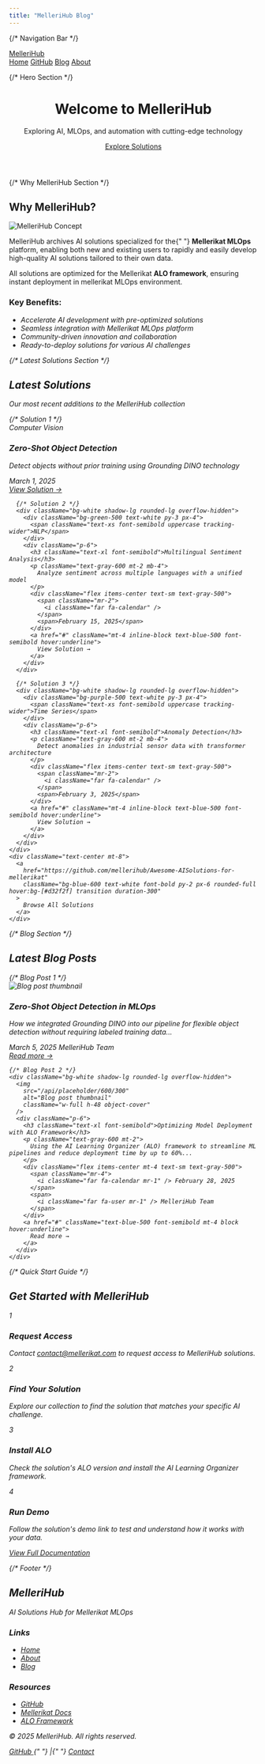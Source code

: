 ```yaml
---
title: "MelleriHub Blog"
---
```



<Head>
  <meta charSet="UTF-8" />
  <meta name="viewport" content="width=device-width, initial-scale=1.0" />
  <meta name="google-site-verification" content="8zBPOxJmgOsA0M67ZHvNMNPJcybSHbCpNHwH58FklPY" />
  <meta name="google-site-verification" content="1yTZuC-Lusmvfdjas8bcBoEIpeWuCNaOVgzdCxSR06I" />
  <title>MelleriHub Blog</title>
  <script src="https://cdn.tailwindcss.com"></script>
  <script src="https://cdnjs.cloudflare.com/ajax/libs/font-awesome/5.15.4/js/all.min.js"></script>
</Head>

{/* Navigation Bar */}
<nav className="bg-white shadow-md">
  <div className="max-w-6xl mx-auto px-4">
    <div className="flex justify-between items-center py-4">
      <a href="#" className="text-2xl font-bold text-[#ee3634]">MelleriHub</a>
      <div className="space-x-6">
        <a href="#" className="text-gray-600 hover:text-[#ee3634]">Home</a>
        <a href="https://github.com/mellerihub/Awesome-AISolutions-for-mellerikat" className="text-gray-600 hover:text-[#ee3634]">GitHub</a>
        <a href="#" className="text-gray-600 hover:text-blue-500">Blog</a>
        <a href="#about" className="text-gray-600 hover:text-blue-500">About</a>
      </div>
    </div>
  </div>
</nav>

{/* Hero Section */}
<header className="bg-[#ee3634] text-white py-20 text-center">
  <h1 className="text-4xl font-bold">Welcome to MelleriHub</h1>
  <p className="text-lg mt-2">
    Exploring AI, MLOps, and automation with cutting-edge technology
  </p>
  <div className="mt-6">
    <a
      href="https://github.com/mellerihub/Awesome-AISolutions-for-mellerikat"
      className="bg-white text-blue-600 font-bold py-2 px-6 rounded-full hover:bg-gray-100 transition duration-300"
    >
      Explore Solutions
    </a>
  </div>
</header>

{/* Why MelleriHub Section */}
<section id="about" className="max-w-4xl mx-auto my-12 px-4">
  <h2 className="text-3xl font-bold text-center mb-8">Why MelleriHub?</h2>
  <div className="bg-white shadow-lg rounded-lg p-8">
    <div className="flex flex-col md:flex-row items-center gap-8">
      <div className="md:w-1/2">
        <img
          src="/api/placeholder/600/400"
          alt="MelleriHub Concept"
          className="rounded-lg shadow-md"
        />
      </div>
      <div className="md:w-1/2">
        <p className="text-lg mb-4">
          MelleriHub archives AI solutions specialized for the{" "}
          <strong>Mellerikat MLOps</strong> platform, enabling both new and existing users to rapidly and easily develop high-quality AI solutions tailored to their own data.
        </p>
        <p className="text-lg mb-4">
          All solutions are optimized for the Mellerikat <strong>ALO framework</strong>, ensuring instant deployment in mellerikat MLOps environment.
        </p>
        <div className="mt-6">
          <h3 className="text-xl font-semibold mb-3">Key Benefits:</h3>
          <ul className="space-y-2">
            <li className="flex items-start">
              <span className="text-blue-500 mr-2">
                <i className="fas fa-check-circle mt-1" />
              </span>
              <span>Accelerate AI development with pre-optimized solutions</span>
            </li>
            <li className="flex items-start">
              <span className="text-blue-500 mr-2">
                <i className="fas fa-check-circle mt-1" />
              </span>
              <span>Seamless integration with Mellerikat MLOps platform</span>
            </li>
            <li className="flex items-start">
              <span className="text-blue-500 mr-2">
                <i className="fas fa-check-circle mt-1" />
              </span>
              <span>Community-driven innovation and collaboration</span>
            </li>
            <li className="flex items-start">
              <span className="text-blue-500 mr-2">
                <i className="fas fa-check-circle mt-1" />
              </span>
              <span>Ready-to-deploy solutions for various AI challenges</span>
            </li>
          </ul>
        </div>
      </div>
    </div>
  </div>
</section>

{/* Latest Solutions Section */}
<section className="bg-gray-50 py-12">
  <div className="max-w-4xl mx-auto px-4">
    <h2 className="text-3xl font-bold text-center mb-2">Latest Solutions</h2>
    <p className="text-center text-gray-600 mb-8">Our most recent additions to the MelleriHub collection</p>
    <div className="grid md:grid-cols-3 gap-6">
      {/* Solution 1 */}
      <div className="bg-white shadow-lg rounded-lg overflow-hidden">
        <div className="bg-[#ee3634] text-white py-3 px-4">
          <span className="text-xs font-semibold uppercase tracking-wider">Computer Vision</span>
        </div>
        <div className="p-6">
          <h3 className="text-xl font-semibold">Zero-Shot Object Detection</h3>
          <p className="text-gray-600 mt-2 mb-4">
            Detect objects without prior training using Grounding DINO technology
          </p>
          <div className="flex items-center text-sm text-gray-500">
            <span className="mr-2">
              <i className="far fa-calendar" />
            </span>
            <span>March 1, 2025</span>
          </div>
          <a
            href="https://github.com/mellerihub/zeroshot-objectdetection"
            className="mt-4 inline-block text-blue-500 font-semibold hover:underline"
            target="_blank"
          >
            View Solution →
          </a>
        </div>
      </div>

      {/* Solution 2 */}
      <div className="bg-white shadow-lg rounded-lg overflow-hidden">
        <div className="bg-green-500 text-white py-3 px-4">
          <span className="text-xs font-semibold uppercase tracking-wider">NLP</span>
        </div>
        <div className="p-6">
          <h3 className="text-xl font-semibold">Multilingual Sentiment Analysis</h3>
          <p className="text-gray-600 mt-2 mb-4">
            Analyze sentiment across multiple languages with a unified model
          </p>
          <div className="flex items-center text-sm text-gray-500">
            <span className="mr-2">
              <i className="far fa-calendar" />
            </span>
            <span>February 15, 2025</span>
          </div>
          <a href="#" className="mt-4 inline-block text-blue-500 font-semibold hover:underline">
            View Solution →
          </a>
        </div>
      </div>

      {/* Solution 3 */}
      <div className="bg-white shadow-lg rounded-lg overflow-hidden">
        <div className="bg-purple-500 text-white py-3 px-4">
          <span className="text-xs font-semibold uppercase tracking-wider">Time Series</span>
        </div>
        <div className="p-6">
          <h3 className="text-xl font-semibold">Anomaly Detection</h3>
          <p className="text-gray-600 mt-2 mb-4">
            Detect anomalies in industrial sensor data with transformer architecture
          </p>
          <div className="flex items-center text-sm text-gray-500">
            <span className="mr-2">
              <i className="far fa-calendar" />
            </span>
            <span>February 3, 2025</span>
          </div>
          <a href="#" className="mt-4 inline-block text-blue-500 font-semibold hover:underline">
            View Solution →
          </a>
        </div>
      </div>
    </div>
    <div className="text-center mt-8">
      <a
        href="https://github.com/mellerihub/Awesome-AISolutions-for-mellerikat"
        className="bg-blue-600 text-white font-bold py-2 px-6 rounded-full hover:bg-[#d32f2f] transition duration-300"
      >
        Browse All Solutions
      </a>
    </div>
  </div>
</section>

{/* Blog Section */}
<section className="max-w-4xl mx-auto my-12 px-4">
  <h2 className="text-3xl font-bold text-center mb-8">Latest Blog Posts</h2>
  <div className="grid md:grid-cols-2 gap-6">
    {/* Blog Post 1 */}
    <div className="bg-white shadow-lg rounded-lg overflow-hidden">
      <img
        src="/api/placeholder/600/300"
        alt="Blog post thumbnail"
        className="w-full h-48 object-cover"
      />
      <div className="p-6">
        <h3 className="text-xl font-semibold">Zero-Shot Object Detection in MLOps</h3>
        <p className="text-gray-600 mt-2">
          How we integrated Grounding DINO into our pipeline for flexible object detection without requiring labeled training data...
        </p>
        <div className="flex items-center mt-4 text-sm text-gray-500">
          <span className="mr-4">
            <i className="far fa-calendar mr-1" /> March 5, 2025
          </span>
          <span>
            <i className="far fa-user mr-1" /> MelleriHub Team
          </span>
        </div>
        <a
          href="https://github.com/mellerihub/zeroshot-objectdetection"
          className="text-blue-500 font-semibold mt-4 block hover:underline"
          target="_blank"
        >
          Read more →
        </a>
      </div>
    </div>

    {/* Blog Post 2 */}
    <div className="bg-white shadow-lg rounded-lg overflow-hidden">
      <img
        src="/api/placeholder/600/300"
        alt="Blog post thumbnail"
        className="w-full h-48 object-cover"
      />
      <div className="p-6">
        <h3 className="text-xl font-semibold">Optimizing Model Deployment with ALO Framework</h3>
        <p className="text-gray-600 mt-2">
          Using the AI Learning Organizer (ALO) framework to streamline ML pipelines and reduce deployment time by up to 60%...
        </p>
        <div className="flex items-center mt-4 text-sm text-gray-500">
          <span className="mr-4">
            <i className="far fa-calendar mr-1" /> February 28, 2025
          </span>
          <span>
            <i className="far fa-user mr-1" /> MelleriHub Team
          </span>
        </div>
        <a href="#" className="text-blue-500 font-semibold mt-4 block hover:underline">
          Read more →
        </a>
      </div>
    </div>
  </div>
</section>

{/* Quick Start Guide */}
<section className="bg-[#fff0f0] py-12">
  <div className="max-w-4xl mx-auto px-4">
    <h2 className="text-3xl font-bold text-center mb-8">Get Started with MelleriHub</h2>
    <div className="bg-white shadow-lg rounded-lg p-8">
      <div className="space-y-6">
        <div className="flex items-start">
          <div className="bg-blue-600 text-white rounded-full w-8 h-8 flex items-center justify-center flex-shrink-0 mt-1">
            1
          </div>
          <div className="ml-4">
            <h3 className="text-xl font-semibold">Request Access</h3>
            <p className="text-gray-600 mt-1">
              Contact <a href="mailto:contact@mellerikat.com" className="text-blue-500">contact@mellerikat.com</a> to request access to MelleriHub solutions.
            </p>
          </div>
        </div>
        <div className="flex items-start">
          <div className="bg-blue-600 text-white rounded-full w-8 h-8 flex items-center justify-center flex-shrink-0 mt-1">
            2
          </div>
          <div className="ml-4">
            <h3 className="text-xl font-semibold">Find Your Solution</h3>
            <p className="text-gray-600 mt-1">
              Explore our collection to find the solution that matches your specific AI challenge.
            </p>
          </div>
        </div>
        <div className="flex items-start">
          <div className="bg-blue-600 text-white rounded-full w-8 h-8 flex items-center justify-center flex-shrink-0 mt-1">
            3
          </div>
          <div className="ml-4">
            <h3 className="text-xl font-semibold">Install ALO</h3>
            <p className="text-gray-600 mt-1">
              Check the solution's ALO version and install the AI Learning Organizer framework.
            </p>
          </div>
        </div>
        <div className="flex items-start">
          <div className="bg-blue-600 text-white rounded-full w-8 h-8 flex items-center justify-center flex-shrink-0 mt-1">
            4
          </div>
          <div className="ml-4">
            <h3 className="text-xl font-semibold">Run Demo</h3>
            <p className="text-gray-600 mt-1">
              Follow the solution's demo link to test and understand how it works with your data.
            </p>
          </div>
        </div>
      </div>
      <div className="mt-8 text-center">
        <a
          href="#"
          className="bg-blue-600 text-white font-bold py-2 px-6 rounded-full hover:bg-blue-700 transition duration-300"
        >
          View Full Documentation
        </a>
      </div>
    </div>
  </div>
</section>

{/* Footer */}
<footer className="bg-gray-800 text-white py-10">
  <div className="max-w-6xl mx-auto px-4">
    <div className="flex flex-col md:flex-row justify-between items-center">
      <div className="mb-6 md:mb-0">
        <h2 className="text-2xl font-bold text-[#ee3634]">MelleriHub</h2>
        <p className="mt-2 text-gray-400">AI Solutions Hub for Mellerikat MLOps</p>
      </div>
      <div className="flex flex-col md:flex-row md:space-x-12 space-y-6 md:space-y-0 items-center md:items-start">
        <div>
          <h3 className="text-lg font-semibold mb-3">Links</h3>
          <ul className="space-y-2">
            <li>
              <a href="#" className="text-gray-400 hover:text-[#ff6b6b]">
                Home
              </a>
            </li>
            <li>
              <a href="#about" className="text-gray-400 hover:text-blue-400">
                About
              </a>
            </li>
            <li>
              <a href="#" className="text-gray-400 hover:text-blue-400">
                Blog
              </a>
            </li>
          </ul>
        </div>
        <div>
          <h3 className="text-lg font-semibold mb-3">Resources</h3>
          <ul className="space-y-2">
            <li>
              <a
                href="https://github.com/mellerihub/Awesome-AISolutions-for-mellerikat"
                className="text-gray-400 hover:text-blue-400"
              >
                GitHub
              </a>
            </li>
            <li>
              <a
                href="https://mellerikat.com/user_guide/what_is_mellerikat"
                className="text-gray-400 hover:text-blue-400"
              >
                Mellerikat Docs
              </a>
            </li>
            <li>
              <a
                href="https://mellerikat.com/user_guide/data_scientist_guide/alo/#what-is-ai-learning-organizeralo"
                className="text-gray-400 hover:text-blue-400"
              >
                ALO Framework
              </a>
            </li>
          </ul>
        </div>
      </div>
    </div>
    <div className="border-t border-gray-700 mt-8 pt-8 text-center">
      <p>&copy; 2025 MelleriHub. All rights reserved.</p>
      <p className="mt-2">
        <a
          href="https://github.com/mellerihub/Awesome-AISolutions-for-mellerikat"
          className="text-blue-400 hover:text-[#ff8a8a]"
        >
          GitHub
        </a>{" "}
        |{" "}
        <a href="mailto:contact@mellerikat.com" className="text-blue-400 hover:text-blue-300">
          Contact
        </a>
      </p>
    </div>
  </div>
</footer>
